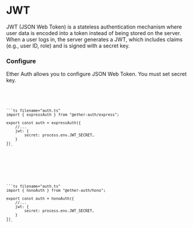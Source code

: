 
# JWT

JWT (JSON Web Token) is a stateless authentication mechanism where user data is encoded into a token instead of being stored on the server. When a user logs in, the server generates a JWT, which includes claims (e.g., user ID, role) and is signed with a secret key.

### Configure

Ether Auth allows you to configure JSON Web Token. You must set secret key.

<Code>
  <ExpressCode type="ExpressCode">
  
    ```ts filename="auth.ts"
    import { expressAuth } from "@ether-auth/express";

    export const auth = expressAuth({
        //...
        jwt: {
            secret: process.env.JWT_SECRET,
        }
    })
    ```

  </ExpressCode>

  <HonoCode type="HonoCode">

    ```ts filename="auth.ts"
    import { honoAuth } from "@ether-auth/hono";

    export const auth = honoAuth({
        //...
        jwt: {
            secret: process.env.JWT_SECRET,
        }
    })
    ```

  </HonoCode>
</Code>
